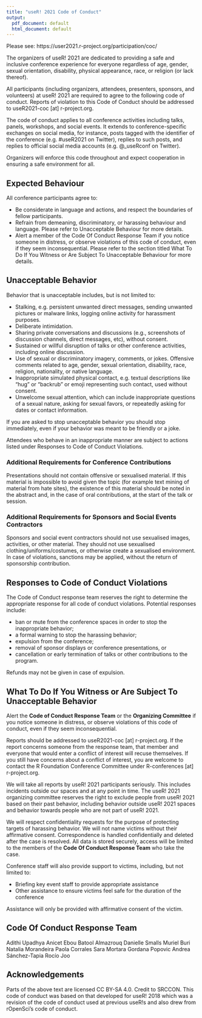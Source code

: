 ```yaml
---
title: "useR! 2021 Code of Conduct"
output:
  pdf_document: default
  html_document: default
---
```


Please see: https://user2021.r-project.org/participation/coc/

The organizers of useR! 2021 are dedicated to providing a safe and inclusive conference experience for everyone regardless of age, gender, sexual orientation, disability, physical appearance, race, or religion (or lack thereof).

All participants (including organizers, attendees, presenters, sponsors, and volunteers) at useR! 2021 are required to agree to the following code of conduct. Reports of violation to this Code of Conduct should be addressed to useR2021-coc [at] r-project.org.

The code of conduct applies to all conference activities including talks, panels, workshops, and social events. It extends to conference-specific exchanges on social media, for instance, posts tagged with the identifier of the conference (e.g. #useR2021 on Twitter), replies to such posts, and replies to official social media accounts (e.g. @_useRconf on Twitter).

Organizers will enforce this code throughout and expect cooperation in ensuring a safe environment for all.

## Expected Behaviour

All conference participants agree to:

- Be considerate in language and actions, and respect the boundaries of fellow participants.
- Refrain from demeaning, discriminatory, or harassing behaviour and language. Please refer to Unacceptable Behaviour for more details.
- Alert a member of the Code Of Conduct Response Team if you notice someone in distress, or observe violations of this code of conduct, even if they seem inconsequential. Please refer to the section titled What To Do If You Witness or Are Subject To Unacceptable Behaviour for more details.

## Unacceptable Behavior

Behavior that is unacceptable includes, but is not limited to:

- Stalking, e.g. persistent unwanted direct messages, sending unwanted pictures or malware links, logging online activity for harassment purposes.
- Deliberate intimidation.
- Sharing private conversations and discussions (e.g., screenshots of discussion channels, direct messages, etc), without consent.
- Sustained or willful disruption of talks or other conference activities, including online discussion.
- Use of sexual or discriminatory imagery, comments, or jokes.
Offensive comments related to age, gender, sexual orientation, disability, race, religion, nationality, or native language.
- Inappropriate simulated physical contact, e.g. textual descriptions like “hug” or “backrub” or emoji representing such contact, used without consent.
- Unwelcome sexual attention, which can include inappropriate questions of a sexual nature, asking for sexual favors, or repeatedly asking for dates or contact information.

If you are asked to stop unacceptable behavior you should stop immediately, even if your behavior was meant to be friendly or a joke.

Attendees who behave in an inappropriate manner are subject to actions listed under Responses to Code of Conduct Violations.


### Additional Requirements for Conference Contributions

Presentations should not contain offensive or sexualised material. If this material is impossible to avoid given the topic (for example text mining of material from hate sites), the existence of this material should be noted in the abstract and, in the case of oral contributions, at the start of the talk or session.

### Additional Requirements for Sponsors and Social Events Contractors

Sponsors and social event contractors should not use sexualised images, activities, or other material. They should not use sexualised clothing/uniforms/costumes, or otherwise create a sexualised environment. In case of violations, sanctions may be applied, without the return of sponsorship contribution.

## Responses to Code of Conduct Violations

The Code of Conduct response team reserves the right to determine the appropriate response for all code of conduct violations. Potential responses include:

- ban or mute from the conference spaces in order to stop the inappropriate behavior;
- a formal warning to stop the harassing behavior;
- expulsion from the conference;
- removal of sponsor displays or conference presentations, or
- cancellation or early termination of talks or other contributions to the program.

Refunds may not be given in case of expulsion.

## What To Do If You Witness or Are Subject To Unacceptable Behavior

Alert the **Code of Conduct Response Team** or the **Organizing Committee** if you notice someone in distress, or observe violations of this code of conduct, even if they seem inconsequential.

Reports should be addressed to useR2021-coc [at] r-project.org. If the report concerns someone from the response team, that member and everyone that would enter a conflict of interest will recuse themselves. If you still have concerns about a conflict of interest, you are welcome to contact the R Foundation Conference Committee under R-conferences [at] r-project.org.

We will take all reports by useR! 2021 participants seriously. This includes incidents outside our spaces and at any point in time. The useR! 2021 organizing committee reserves the right to exclude people from useR! 2021 based on their past behavior, including behavior outside useR! 2021 spaces and behavior towards people who are not part of useR! 2021.

We will respect confidentiality requests for the purpose of protecting targets of harassing behavior. We will not name victims without their affirmative consent. Correspondence is handled confidentially and deleted after the case is resolved. All data is stored securely, access will be limited to the members of the **Code Of Conduct Response Team** who take the case.

Conference staff will also provide support to victims, including, but not limited to:

- Briefing key event staff to provide appropriate assistance
- Other assistance to ensure victims feel safe for the duration of the conference

Assistance will only be provided with affirmative consent of the victim.

## Code Of Conduct Response Team

Adithi Upadhya
Anicet Ebou
Batool Almazrouq
Danielle Smalls
Muriel Buri
Natalia Morandeira
Paola Corrales
Sara Mortara
Gordana Popovic
Andrea Sánchez-Tapia
Rocío Joo


## Acknowledgements

Parts of the above text are licensed CC BY-SA 4.0. Credit to SRCCON. This code of conduct was based on that developed for useR! 2018 which was a revision of the code of conduct used at previous useR!s and also drew from rOpenSci’s code of conduct.